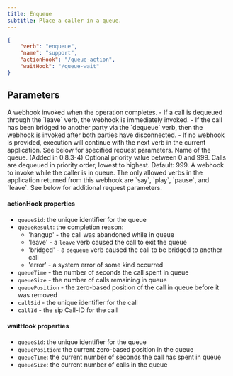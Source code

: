 ```yaml
---
title: Enqueue
subtitle: Place a caller in a queue.
---
```


```json
{
	"verb": "enqueue",
	"name": "support",
	"actionHook": "/queue-action",
	"waitHook": "/queue-wait"
}
```

## Parameters

<ParamField path="actionHook" type="string" required={false}>
  A webhook invoked when the operation completes.  
  - If a call is dequeued through the `leave` verb, the webhook is immediately invoked.  
  - If the call has been bridged to another party via the `dequeue` verb, then the webhook is invoked after both parties have disconnected.  
  - If no webhook is provided, execution will continue with the next verb in the current application.  
  See below for specified request parameters.
</ParamField>

<ParamField path="name" type="string" required={true}>
  Name of the queue.
</ParamField>

<ParamField path="priority" type="number" required={false}>
  (Added in 0.8.3-4) Optional priority value between 0 and 999.  
  Calls are dequeued in priority order, lowest to highest.  
  Default: 999.
</ParamField>

<ParamField path="waitHook" type="string" required={false}>
  A webhook to invoke while the caller is in queue.  
  The only allowed verbs in the application returned from this webhook are `say`, `play`, `pause`, and `leave`.  
  See below for additional request parameters.
</ParamField>

#### actionHook properties

- `queueSid`: the unique identifier for the queue
- `queueResult`: the completion reason:
    - 'hangup' - the call was abandoned while in queue
    - 'leave' - a `leave` verb caused the call to exit the queue
    - 'bridged' - a `dequeue` verb caused the call to be bridged to another call
    - 'error' - a system error of some kind occurred
- `queueTime` - the number of seconds the call spent in queue
- `queueSize` - the number of calls remaining in queue
- `queuePosition` - the zero-based position of the call in queue before it was removed
- `callSid` - the unique identifier for the call
- `callId` - the sip Call-ID for the call

#### waitHook properties

- `queueSid`: the unique identifier for the queue
- `queuePosition`: the current zero-based position in the queue
- `queueTime`: the current number of seconds the call has spent in queue
- `queueSize`: the current number of calls in the queue

